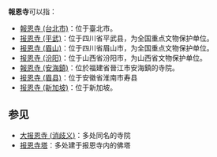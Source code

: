 '''報恩寺'''可以指：

* [[報恩寺_(台北市)|報恩寺 (台北市)]]：位于臺北市。
* [[报恩寺_(平武)|报恩寺 (平武)]]：位于四川省平武县，为全国重点文物保护单位。
* [[报恩寺_(眉山)|报恩寺 (眉山)]]：位于四川省眉山市，为全国重点文物保护单位。
* [[报恩寺_(汾阳)|报恩寺 (汾阳)]]：位于山西省汾阳市，为山西省文物保护单位。
* [[報恩寺_(安海鎮)|報恩寺 (安海鎮)]]：位於福建省晉江市安海鎮的寺院。
* [[报恩寺_(眉县)|报恩寺 (眉县)]]：位于安徽省淮南市寿县
* [[报恩寺_(新加坡)|报恩寺 (新加坡)]]：位于新加坡。

== 参见 ==
* [[大报恩寺_(消歧义)|大报恩寺 (消歧义)]]：多处同名的寺院
* [[报恩寺塔|报恩寺塔]]：多处建于报恩寺内的佛塔

{{disambig|B|Cat=三字佛寺消歧義}}